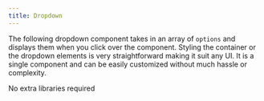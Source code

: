 ```yaml
---
title: Dropdown
---
```


The following dropdown component takes in an array of `options` and displays them when you click over the component. Styling the container or the dropdown elements is very straightforward making it suit any UI. It is a single component and can be easily customized without much hassle or complexity.




<Tabs>
  <TabItem label="Libraries Installation">
    No extra libraries required
  </TabItem>
  <TabItem label="Usage"><Code code={dropdownApp} lang="jsx" title="App.jsx" /></TabItem>
  <TabItem label="Component"><Code code={dropdown} lang="jsx" title="dropdown.jsx" /></TabItem>
</Tabs>